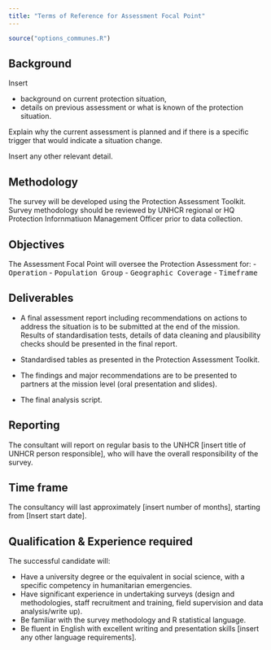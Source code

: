 ---
title: "Terms of Reference for Assessment Focal Point"
---

```{r options_communes, include=FALSE}
source("options_communes.R")
```


##  Background

Insert 

* background on current protection situation, 
* details on previous assessment or what is known of the protection situation. 

Explain why the current assessment is planned and if there is a specific trigger that would indicate a situation change. 

Insert any other relevant detail.


## Methodology

The survey will be developed using the Protection Assessment Toolkit. Survey methodology should be reviewed by UNHCR regional or HQ Protection Infornmatiuon Management Officer prior to data collection.


##  Objectives

The Assessment Focal Point will oversee the Protection Assessment for:
- <kbd>Operation</kbd>
- <kbd>Population Group</kbd>
- <kbd>Geographic Coverage</kbd>
- <kbd>Timeframe</kbd>

## Deliverables

* 	A final assessment report including recommendations on actions to address the situation is to be submitted at the end of the mission. Results of standardisation tests, details of data cleaning and plausibility checks should be presented in the final report. 


* 	Standardised tables as presented in the Protection Assessment Toolkit.

* 	The findings and major recommendations are to be presented to partners at the mission level (oral presentation and slides).

* 	The final analysis script.


## Reporting

The consultant will report on regular basis to the UNHCR [insert title of UNHCR person responsible], who will have the overall responsibility of the survey.


## Time frame

The consultancy will last approximately [insert number of months], starting from [Insert start date].


## Qualification & Experience required 

The successful candidate will:

*	Have a university degree or the equivalent in social science, with a specific competency in humanitarian emergencies.
*	Have significant experience in undertaking surveys (design and methodologies, staff recruitment and training, field supervision and data analysis/write up).
*	Be familiar with the survey methodology and R statistical language.
*	Be fluent in English with excellent writing and presentation skills [insert any other language requirements].
